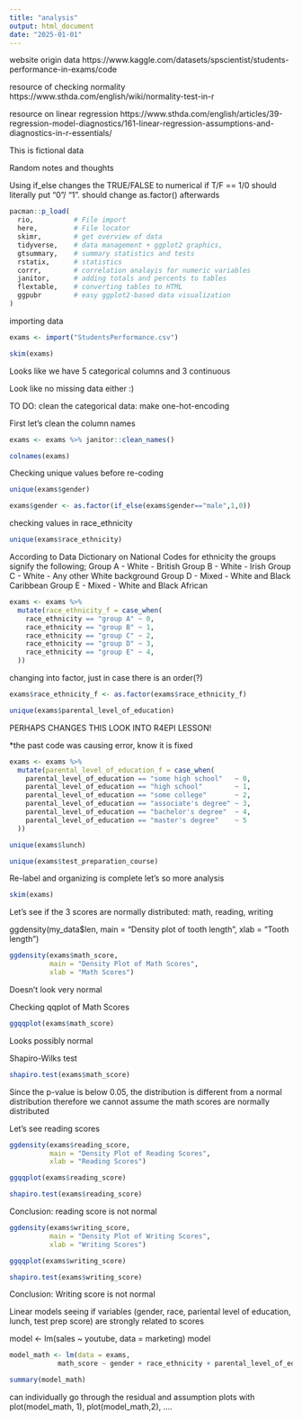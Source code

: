 ```yaml
---
title: "analysis"
output: html_document
date: "2025-01-01"
---
```


website origin data 
https://www.kaggle.com/datasets/spscientist/students-performance-in-exams/code

resource of checking normality
https://www.sthda.com/english/wiki/normality-test-in-r

resource on linear regression
https://www.sthda.com/english/articles/39-regression-model-diagnostics/161-linear-regression-assumptions-and-diagnostics-in-r-essentials/



This is fictional data

Random notes and thoughts

Using if_else changes the TRUE/FALSE to numerical if T/F == 1/0
should literally put "0"/ "1". should change as.factor() afterwards


```r
pacman::p_load(
  rio,          # File import
  here,         # File locator
  skimr,        # get overview of data
  tidyverse,    # data management + ggplot2 graphics, 
  gtsummary,    # summary statistics and tests
  rstatix,      # statistics
  corrr,        # correlation analayis for numeric variables
  janitor,      # adding totals and percents to tables
  flextable,    # converting tables to HTML
  ggpubr        # easy ggplot2-based data visualization
)
```

importing data

```r
exams <- import("StudentsPerformance.csv")
```

```r
skim(exams)
```

Looks like we have 5 categorical columns and 3 continuous

Look like no missing data either :)

TO DO: clean the categorical data: make one-hot-encoding

First let's clean the column names

```r
exams <- exams %>% janitor::clean_names()
```

```r
colnames(exams)
```

Checking unique values before re-coding

```r
unique(exams$gender)
```

```r
exams$gender <- as.factor(if_else(exams$gender=="male",1,0))
```

checking values in race_ethnicity

```r
unique(exams$race_ethnicity)
```


According to Data Dictionary on National Codes for ethnicity the groups signify the following;
Group A - White - British
Group B - White - Irish
Group C - White - Any other White background
Group D - Mixed - White and Black Caribbean
Group E - Mixed - White and Black African

```r
exams <- exams %>% 
  mutate(race_ethnicity_f = case_when(
    race_ethnicity == "group A" ~ 0,
    race_ethnicity == "group B" ~ 1,
    race_ethnicity == "group C" ~ 2,
    race_ethnicity == "group D" ~ 3,
    race_ethnicity == "group E" ~ 4,
  ))
```

changing into factor, just in case there is an order(?)

```r
exams$race_ethnicity_f <- as.factor(exams$race_ethnicity_f)
```


```r
unique(exams$parental_level_of_education)
```


PERHAPS CHANGES THIS LOOK INTO R4EPI LESSON!

*the past code was causing error, know it is fixed
```r
exams <- exams %>% 
  mutate(parental_level_of_education_f = case_when(
    parental_level_of_education == "some high school"   ~ 0,
    parental_level_of_education == "high school"        ~ 1,
    parental_level_of_education == "some college"       ~ 2,
    parental_level_of_education == "associate's degree" ~ 3,
    parental_level_of_education == "bachelor's degree"  ~ 4,
    parental_level_of_education == "master's degree"    ~ 5
  ))
```

```r
unique(exams$lunch)
```

```r
unique(exams$test_preparation_course)
```


Re-label and organizing is complete let's so more analysis

```r
skim(exams)
```

Let's see if the 3 scores are normally distributed: math, reading, writing

ggdensity(my_data$len, 
          main = "Density plot of tooth length",
          xlab = "Tooth length")



```r
ggdensity(exams$math_score,
          main = "Density Plot of Math Scores",
          xlab = "Math Scores")
```

Doesn't look very normal

Checking qqplot of Math Scores
```r
ggqqplot(exams$math_score)
```
Looks possibly normal

Shapiro-Wilks test
```r
shapiro.test(exams$math_score)
```
Since the p-value is below 0.05, the distribution is different from a normal distribution therefore we cannot assume the math scores are normally distributed


Let's see reading scores

```r
ggdensity(exams$reading_score,
          main = "Density Plot of Reading Scores",
          xlab = "Reading Scores")
```
```r
ggqqplot(exams$reading_score)
```
```r
shapiro.test(exams$reading_score)
```
Conclusion: reading score is not normal

```r
ggdensity(exams$writing_score,
          main = "Density Plot of Writing Scores",
          xlab = "Writing Scores")
```
```r
ggqqplot(exams$writing_score)
```
```r
shapiro.test(exams$writing_score)
```
Conclusion: Writing score is not normal

Linear models
seeing if variables (gender, race, pariental level of education, lunch, test prep score) are strongly related to scores

model <- lm(sales ~ youtube, data = marketing)
model

```r
model_math <- lm(data = exams,
            math_score ~ gender + race_ethnicity + parental_level_of_education + lunch + test_preparation_course)

summary(model_math)
```

can individually go through the residual and assumption plots with
plot(model_math, 1), plot(model_math,2), ....























